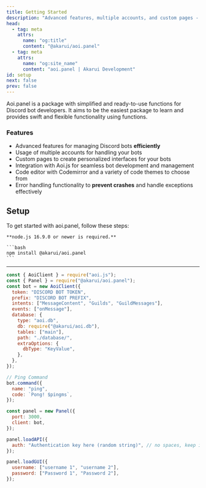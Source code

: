 ```yaml
---
title: Getting Started
description: "Advanced features, multiple accounts, and custom pages - @akarui/aoi.panel: The ultimate solution for managing your Discord bots with ease."
head:
  - tag: meta
    attrs:
      name: "og:title"
      content: "@akarui/aoi.panel"
  - tag: meta
    attrs:
      name: "og:site_name"
      content: "aoi.panel | Akarui Development"
id: setup
next: false
prev: false
---
```


Aoi.panel is a package with simplified and ready-to-use functions for Discord bot developers. It aims to be the easiest package to learn and provides swift and flexible functionality using functions.

### Features

- Advanced features for managing Discord bots **efficiently**
- Usage of multiple accounts for handling your bots
- Custom pages to create personalized interfaces for your bots
- Integration with Aoi.js for seamless bot development and management
- Code editor with Codemirror and a variety of code themes to choose from
- Error handling functionality to **prevent crashes** and handle exceptions effectively

## Setup

To get started with aoi.panel, follow these steps:

    **node.js 16.9.0 or newer is required.**

    ```bash
    npm install @akarui/aoi.panel
    ```

---

```javascript title="index.js"
const { AoiClient } = require("aoi.js");
const { Panel } = require("@akarui/aoi.panel");
const bot = new AoiClient({
  token: "DISCORD BOT TOKEN",
  prefix: "DISCORD BOT PREFIX",
  intents: ["MessageContent", "Guilds", "GuildMessages"],
  events: ["onMessage"],
  database: {
    type: "aoi.db",
    db: require("@akarui/aoi.db"),
    tables: ["main"],
    path: "./database/",
    extraOptions: {
      dbType: "KeyValue",
    },
  },
});

// Ping Command
bot.command({
  name: "ping",
  code: `Pong! $pingms`,
});

const panel = new Panel({
  port: 3000,
  client: bot,
});

panel.loadAPI({
  auth: "Authentication key here (random string)", // no spaces, keep it only alphanumeric...
});

panel.loadGUI({
  username: ["username 1", "username 2"],
  password: ["Password 1", "Password 2"],
});
```
